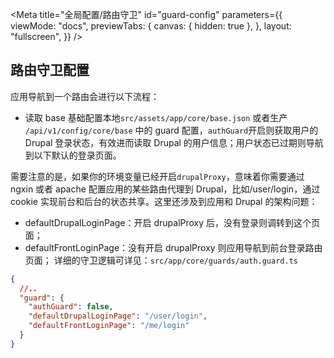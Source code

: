 
<Meta
  title="全局配置/路由守卫"
  id="guard-config"
  parameters={{
    viewMode: "docs",
    previewTabs: {
      canvas: { hidden: true },
    },
    layout: "fullscreen",
  }}
/>

## 路由守卫配置

应用导航到一个路由会进行以下流程：

- 读取 base 基础配置本地`src/assets/app/core/base.json` 或者生产 `/api/v1/config/core/base` 中的 guard 配置，`authGuard`开启则获取用户的 Drupal 登录状态，有效进而读取 Drupal 的用户信息；用户状态已过期则导航到以下默认的登录页面。

需要注意的是，如果你的环境变量已经开启`drupalProxy`，意味着你需要通过 ngxin 或者 apache 配置应用的某些路由代理到 Drupal，比如/user/login，通过 cookie 实现前台和后台的状态共享。这里还涉及到应用和 Drupal 的架构问题：

- defaultDrupalLoginPage：开启 drupalProxy 后，没有登录则调转到这个页面；
- defaultFrontLoginPage：没有开启 drupalProxy 则应用导航到前台登录路由页面；
  详细的守卫逻辑可详见：`src/app/core/guards/auth.guard.ts`

```json
{
  //..
  "guard": {
    "authGuard": false,
    "defaultDrupalLoginPage": "/user/login",
    "defaultFrontLoginPage": "/me/login"
  }
}
```
